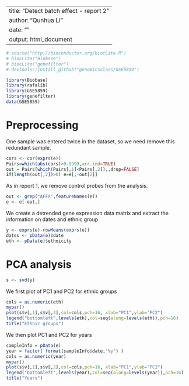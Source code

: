 
---
title: "Detect batch effect - report 2"
author: "Qunhua Li"
date: ""
output: html_document
---


```r
# source("http://bioconductor.org/biocLite.R")
# biocLite("Biobase")
# biocLite("genefilter")
# devtools::install_github("genomicsclass/GSE5859")
```

```r
library(Biobase)
library(rafalib)
library(GSE5859)
library(genefilter)
data(GSE5859)

```
# Preprocessing

One sample was entered twice in the dataset, so we need remove this redundant sample.
```r
cors <- cor(exprs(e))
Pairs=which(abs(cors)>0.9999,arr.ind=TRUE)
out = Pairs[which(Pairs[,1]<Pairs[,2]),,drop=FALSE]
if(length(out[,2])>0) e=e[,-out[2]]
```

As in report 1, we remove control probes from the analysis.
```r
out <- grep("AFFX",featureNames(e))
e <- e[-out,]
```

We create a detrended gene expression data matrix and 
extract the information on dates and ethnic group 
```r
y <- exprs(e)-rowMeans(exprs(e))
dates <- pData(e)$date
eth <- pData(e)$ethnicity
```

# PCA analysis

```r
s <- svd(y)
```

We first plot of PC1 and PC2 for ethnic groups
```r
cols = as.numeric(eth)
mypar()
plot(s$v[,1],s$v[,2],col=cols,pch=16, xlab="PC1",ylab="PC2")
legend("bottomleft",levels(eth),col=seq(along=levels(eth)),pch=16)
title("Ethnic groups")
```

We then plot PC1 and PC2 for years
```r
sampleInfo = pData(e)
year = factor( format(sampleInfo$date,"%y") )
cols = as.numeric(year)
mypar()
plot(s$v[,1],s$v[,2],col=cols,pch=16, xlab="PC1",ylab="PC2")
legend("bottomleft",levels(year),col=seq(along=levels(year)),pch=16)
title("Years")
```

